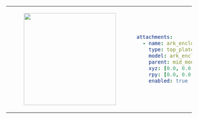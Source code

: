 <table>
<tr>
<td>
<center>
<figure>
    <img src={require("./img/top_plate_ark_enclosure.png").default} width="250" />
</figure>
</center>
</td>
<td>

```yaml
attachments:
  - name: ark_enclosure
    type: top_plate
    model: ark_enclosure
    parent: mid_mount
    xyz: [0.0, 0.0, 0.0]
    rpy: [0.0, 0.0, 0.0]
    enabled: true
```
</td>
</tr>
</table>

